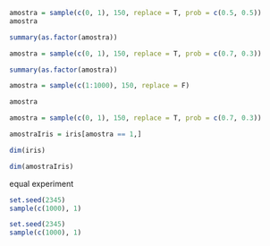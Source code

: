 ```r
amostra = sample(c(0, 1), 150, replace = T, prob = c(0.5, 0.5))
amostra

summary(as.factor(amostra))
```

```r
amostra = sample(c(0, 1), 150, replace = T, prob = c(0.7, 0.3))

summary(as.factor(amostra))
```

```r
amostra = sample(c(1:1000), 150, replace = F)

amostra
```

```r
amostra = sample(c(0, 1), 150, replace = T, prob = c(0.7, 0.3))

amostraIris = iris[amostra == 1,]

dim(iris)

dim(amostraIris)
```
equal experiment
```r
set.seed(2345)
sample(c(1000), 1)
```

```r
set.seed(2345)
sample(c(1000), 1)
```

